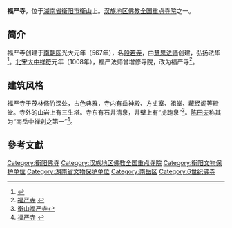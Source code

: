{{文物保护单位
| 级别 = 省级
| 省区市 = 湖南省
| 名称 = 福严寺
| 图片 = 
| 编号 = 5-74
| 分类 = 古建筑、历史纪念建筑物
| 时代 = [[清朝|清]]
| 所在 = [[衡阳市|衡阳市]][[南岳区|南岳区]]
| 登录 = 1956年7月24日公布<br>1972年9月1日重新公布<br>1983年10月10日重新公布
}}

'''福严寺'''，位于[[湖南省|湖南省]][[衡阳市|衡阳市]][[衡山|衡山]]上。[[汉族地区佛教全国重点寺院|汉族地区佛教全国重点寺院]]之一。

== 简介 ==
福严寺创建于[[南朝陈|南朝陈]]光大元年（567年），名[[般若寺|般若寺]]，由[[慧思|慧思法师]]创建，弘扬法华<ref>{{Cite web |url=http://news.fjnet.com/msgc/nr/200812/t20081229_98848.htm |title=福严寺佛教在线 |access-date=2009-09-24 |archive-date=2016-03-13 |archive-url=https://web.archive.org/web/20160313040157/http://news.fjnet.com/msgc/nr/200812/t20081229_98848.htm |dead-url=no }}</ref>。[[北宋|北宋]][[大中祥符|大中祥符]]元年（1008年），福严法师曾增修寺院，改为福严寺<ref>[http://www.jxcnt.com/lishiwh/wbd/fys.php 福严寺] {{webarchive|url=https://web.archive.org/web/20080907095735/http://www.jxcnt.com/lishiwh/wbd/fys.php |date=2008-09-07 }}</ref>。

== 建筑风格 ==
福严寺于茂林修竹深处，古色典雅，寺内有岳神殿、方丈室、祖堂、藏经阁等殿堂。寺外的山岩上有三生塔。寺东有石井清泉，井壁上有“虎跑泉”<ref>[http://www.eol.cn/jcztwz_8078/20090706/t20090706_389247.shtml 衡山福严寺]</ref>。[[陈田夫|陈田夫]]称其为“南岳中禅刹之第一”<ref>[http://www.hywh.gov.cn/detail.asp?ycnewID=576 福严寺] {{webarchive|url=https://web.archive.org/web/20160304223104/http://www.hywh.gov.cn/detail.asp?ycnewID=576 |date=2016-03-04 }}</ref>。

==參考文獻==
<div class="references-small">
<references />
</div>
{{衡阳市境内的湖南省文物保护单位}}
{{China-buddhism-temple}}
{{DEFAULTSORT:F}}
[[Category:衡阳佛寺|Category:衡阳佛寺]]
[[Category:汉族地区佛教全国重点寺院|Category:汉族地区佛教全国重点寺院]]
[[Category:衡阳文物保护单位|Category:衡阳文物保护单位]]
[[Category:湖南省文物保护单位|Category:湖南省文物保护单位]]
[[Category:南岳区|Category:南岳区]]
[[Category:6世纪佛寺|Category:6世纪佛寺]]
{{文物保护单位小作品}}
